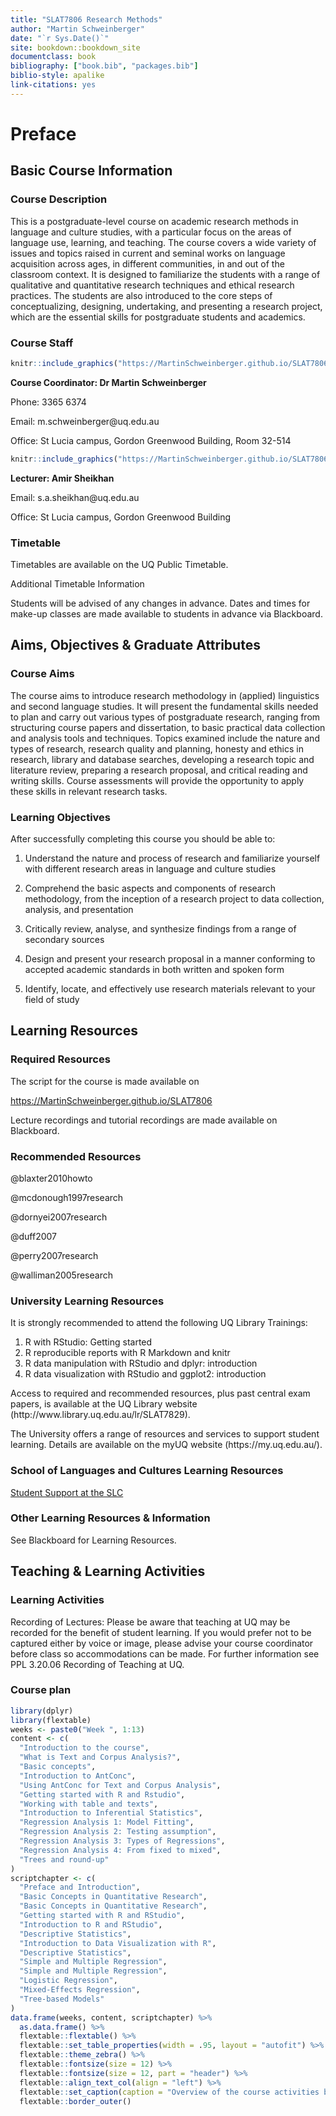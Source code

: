 ```yaml
--- 
title: "SLAT7806 Research Methods"
author: "Martin Schweinberger"
date: "`r Sys.Date()`"
site: bookdown::bookdown_site
documentclass: book
bibliography: ["book.bib", "packages.bib"]
biblio-style: apalike
link-citations: yes
---
```


# Preface {-}

## Basic Course Information {-}

### Course Description {-}

This is a postgraduate-level course on academic research methods in language and culture studies, with a particular focus on the areas of language use, learning, and teaching. The course covers a wide variety of issues and topics raised in current and seminal works on language acquisition across ages, in different communities, in and out of the classroom context. It is designed to familiarize the students with a range of qualitative and quantitative research techniques and ethical research practices. The students are also introduced to the core steps of conceptualizing, designing, undertaking, and presenting a research project, which are the essential skills for postgraduate students and academics. 


### Course Staff {-}

```r
knitr::include_graphics("https://MartinSchweinberger.github.io/SLAT7806/images/martin.jpg")
```

**Course Coordinator: Dr Martin Schweinberger**

Phone: 3365 6374 

Email: m.schweinberger\@uq.edu.au

Office: St Lucia campus, Gordon Greenwood Building, Room 32-514

```r
knitr::include_graphics("https://MartinSchweinberger.github.io/SLAT7806/images/amir.jpg")
```

**Lecturer: Amir Sheikhan**

Email: s.a.sheikhan\@uq.edu.au

Office: St Lucia campus, Gordon Greenwood Building


### Timetable {-}

Timetables are available on the UQ Public Timetable.

Additional Timetable Information

Students will be advised of any changes in advance. Dates and times for make-up classes are made available to students in advance via Blackboard.

## Aims, Objectives & Graduate Attributes {-}


### Course Aims {-}

 
The course aims to introduce research methodology in (applied) linguistics and second language studies. It will present the fundamental skills needed to plan and carry out various types of postgraduate research, ranging from structuring course papers and dissertation, to basic practical data collection and analysis tools and techniques. Topics examined include the nature and types of research, research quality and planning, honesty and ethics in research, library and database searches, developing a research topic and literature review, preparing a research proposal, and critical reading and writing skills. Course assessments will provide the opportunity to apply these skills in relevant research tasks.
 

### Learning Objectives {-}

After successfully completing this course you should be able to:

1.  Understand the nature and process of research and familiarize yourself with different research areas in language and culture studies
	
2.  Comprehend the basic aspects and components of research methodology, from the inception of a research project to data collection, analysis, and presentation
	
3.  Critically review, analyse, and synthesize findings from a range of secondary sources
	
4.  Design and present your research proposal in a manner conforming to accepted academic standards in both written and spoken form
	
5.  Identify, locate, and effectively use research materials relevant to your field of study

## Learning Resources {-}


### Required Resources {-}

The script for the course is made available on 

[https://MartinSchweinberger.github.io/SLAT7806](https://MartinSchweinberger.github.io/SLAT7806)

Lecture recordings and tutorial recordings are made available on Blackboard.

### Recommended Resources {-}

@blaxter2010howto

@mcdonough1997research

@dornyei2007research

@duff2007

@perry2007research

@walliman2005research

### University Learning Resources {-}

It is strongly recommended to attend the following UQ Library Trainings:

1. R with RStudio: Getting started  
2. R reproducible reports with R Markdown and knitr  
3. R data manipulation with RStudio and dplyr: introduction  
4. R data visualization with RStudio and ggplot2: introduction  


Access to required and recommended resources, plus past central exam papers, is available at the UQ Library website (http://www.library.uq.edu.au/lr/SLAT7829).

The University offers a range of resources and services to support student learning. Details are available on the myUQ website (https://my.uq.edu.au/).

### School of Languages and Cultures Learning Resources {-}

[Student Support at the SLC](http://www.languages-cultures.uq.edu.au/student-support)

### Other Learning Resources & Information {-}

See Blackboard for Learning Resources. 

## Teaching & Learning Activities {-}

### Learning Activities {-}

Recording of Lectures: Please be aware that teaching at UQ may be recorded for the benefit of student learning. If you would prefer not to be captured either by voice or image, please advise your course coordinator before class so accommodations can be made. For further information see PPL 3.20.06 Recording of Teaching at UQ.

### Course plan {-}

```r
library(dplyr)
library(flextable)
weeks <- paste0("Week ", 1:13)
content <- c(
  "Introduction to the course",
  "What is Text and Corpus Analysis?",
  "Basic concepts",
  "Introduction to AntConc",
  "Using AntConc for Text and Corpus Analysis",
  "Getting started with R and Rstudio",
  "Working with table and texts",
  "Introduction to Inferential Statistics",
  "Regression Analysis 1: Model Fitting",
  "Regression Analysis 2: Testing assumption",
  "Regression Analysis 3: Types of Regressions",
  "Regression Analysis 4: From fixed to mixed",
  "Trees and round-up"
)
scriptchapter <- c(
  "Preface and Introduction",
  "Basic Concepts in Quantitative Research",
  "Basic Concepts in Quantitative Research",
  "Getting started with R and RStudio",
  "Introduction to R and RStudio",
  "Descriptive Statistics",
  "Introduction to Data Visualization with R",
  "Descriptive Statistics",
  "Simple and Multiple Regression",
  "Simple and Multiple Regression",
  "Logistic Regression",
  "Mixed-Effects Regression",
  "Tree-based Models"
)
data.frame(weeks, content, scriptchapter) %>%
  as.data.frame() %>%
  flextable::flextable() %>%
  flextable::set_table_properties(width = .95, layout = "autofit") %>%
  flextable::theme_zebra() %>%
  flextable::fontsize(size = 12) %>%
  flextable::fontsize(size = 12, part = "header") %>%
  flextable::align_text_col(align = "left") %>%
  flextable::set_caption(caption = "Overview of the course activities by week.")  %>%
  flextable::border_outer()
```

